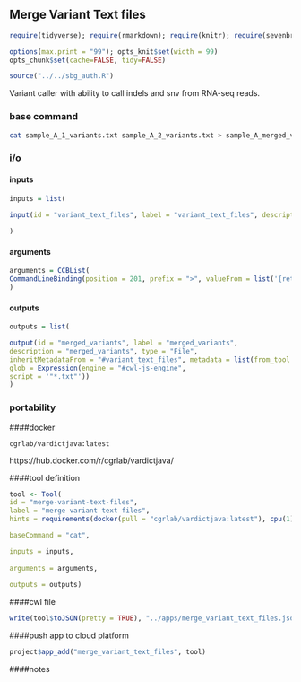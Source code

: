 ## Merge Variant Text files {.tabset}

```r
require(tidyverse); require(rmarkdown); require(knitr); require(sevenbridges); 

options(max.print = "99"); opts_knit$set(width = 99)
opts_chunk$set(cache=FALSE, tidy=FALSE)

source("../../sbg_auth.R")

```

Variant caller with ability to call indels and snv from RNA-seq reads.

### base command

```sh

cat sample_A_1_variants.txt sample_A_2_variants.txt > sample_A_merged_variants.txt

```

### i/o {.tabset}

#### inputs 

```r

inputs = list(
  
input(id = "variant_text_files", label = "variant_text_files", description = "variant_text_files", type = "File...", separate = FALSE, position=1)

)

```

#### arguments

```r
arguments = CCBList(
CommandLineBinding(position = 201, prefix = ">", valueFrom = list('{return $job.inputs.variant_text_files[0].metadata.sample_id + "_vardict_variants_merged.txt"}'))
)
```

#### outputs

```r

outputs = list(

output(id = "merged_variants", label = "merged_variants", 
description = "merged_variants", type = "File",
inheritMetadataFrom = "#variant_text_files", metadata = list(from_tool = "merge_variant_text_files"),
glob = Expression(engine = "#cwl-js-engine", 
script = '"*.txt"'))
)

```

### portability {.tabset}

####docker

``` cgrlab/vardictjava:latest ```

https://hub.docker.com/r/cgrlab/vardictjava/

####tool definition

```r

tool <- Tool(
id = "merge-variant-text-files", 
label = "merge variant text files",
hints = requirements(docker(pull = "cgrlab/vardictjava:latest"), cpu(1), mem(1000)),

baseCommand = "cat",

inputs = inputs,
  
arguments = arguments,
  
outputs = outputs)

```

####cwl file

```r
write(tool$toJSON(pretty = TRUE), "../apps/merge_variant_text_files.json")
```

####push app to cloud platform

```r
project$app_add("merge_variant_text_files", tool)
```

####notes


